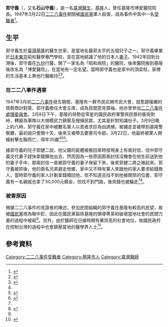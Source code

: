 '''郭守義'''（{{bd|1912年||1947年|3月22日}}，又名'''石山守義'''），是一名[[臺灣|臺灣]][[醫生|醫生]]，[[基隆|基隆]]人，曾任基隆市博愛醫院院長。1947年3月22日[[二二八事件|二二八事件]]期間被[[國民黨|國民黨]]軍人殺害，成為事件中其中一名[[二二八事件受难者列表|受難者]]<ref>{{cite journal |author1=晏山農 |title=《百年長河 看臺灣醫師地位的變化》 |journal=《數理人文》 |date=2015-04-15 |issue=4 |pages=102-103}}</ref>。

==生平==
郭守義生於[[臺灣|臺灣]][[基隆|基隆]]的醫生世家，是當地名醫郭太平的五個兒子之一。郭守義畢業於[[日本|日本]][[東京|東京]]昭和醫學專門學校，並在當地結識了他的日本人[[妻子|妻子]]。1942年回到台灣後，郭守義在[[九份|九份]]行醫，開了一家名為「昭和病院」的醫院，後來醫院搬到基隆後改名為「博愛醫院」，在當地有一定名望。當時郭守義也是家中的頂梁柱，家裡的生活基本上靠他行醫維持<ref name="張胡高2011">{{cite book |author1=張炎憲 |author2=高淑媛 |coauthors=胡慧玲 |title=《基隆雨港二二八》(基隆地區） |date=2011-03 |publisher=吳三連台灣史料基金會 |isbn=9789868513396}}</ref><ref>{{cite news |author1=林冠妙 |title=二二八醫界受難者校園展　2/17中國醫大首展 |url=https://www.peoplenews.tw/news/37c0e23d-40b4-4323-8b69-9365c83318dc |agency=民報 |date=2014-02-17 |accessdate=2020-10-14 |archive-date=2014-11-25 |archive-url=https://web.archive.org/web/20141125000414/http://www.peoplenews.tw/news/37c0e23d-40b4-4323-8b69-9365c83318dc |dead-url=no }}</ref>。

===在二二八事件遇害===
1947年3月初[[二二八事件|二二八事件]]發生期間，基隆有一群市民召開市民大會，就愈趨複雜的情勢商討對策，郭守義擔任大會主席，成為民間意見領袖，他亦曾參加[[二二八事件處理委員會列表|二二八事件處理委員會]]。3月8日下午，基隆的局勢從零星的國民政府軍警與民眾的衝突對峙，轉變為軍隊以大規模武力鎮壓及搜捕民眾，尤其是針對知識份子。3月9日晚上約八時，郭守義在家中被數名軍人以患者求診為由誘捕，被擄走並被帶到基隆警察廳，最初說只會關十天，後來又被帶去要塞司令部。3月22日，他最終被軍人開槍射擊左胸而亡，得年35歲<ref name="張胡高2011"/><ref>{{cite news |title=《追思228》基隆港大屠殺 2000多人枉死 |url=https://news.ltn.com.tw/news/local/paper/1179397 |agency=自由時報 |date=2018-02-27 |author=俞肇福|accessdate=2020-10-14 |archive-date=2018-10-26 |archive-url=https://web.archive.org/web/20181026203534/http://news.ltn.com.tw/news/local/paper/1179397 |dead-url=no }}</ref><ref>{{cite news |title=基隆的228故事：他們被鐵線穿掌、丟下基隆港 |url=https://www.twreporter.org/a/photos-228-keelung |agency=報導者 |date=2017-02-22 |accessdate=2020-10-14 |archive-date=2018-07-23 |archive-url=https://web.archive.org/web/20180723152133/https://www.twreporter.org/a/photos-228-keelung |dead-url=no }}</ref>。

據郭守義的兒子郭健二說，他父親的屍體被搬回來時發現身上有兩封信，信中郭守義交代妻子趕快拿錢贖他出去，然而因為一些原因那兩封信沒機會在他生前送到他的妻子手中，那兩封信一直被郭守義的妻子保留下來，後來郭健二將之裱起來。郭守義被抓後，他的兩名兄弟避走他鄉，家中又不時有軍人來跟他的家人要求給錢換人，當時郭守義的家人計劃拿錢贖回他，但不知道且找不到他被關禁的位置，郭守義有一名親戚也拿了30,000元贖金，但找不到門路，後來錢也被騙走<ref name="張陳楊1998"/><ref>{{cite web |title=基隆市警察局 |url=https://228.org.tw/eseki-view.php?ID=32 |website=二二八事件紀念基金會 |accessdate=2020-10-14 |archive-date=2020-10-15 |archive-url=https://web.archive.org/web/20201015105410/https://228.org.tw/eseki-view.php?ID=32 |dead-url=no }}</ref>。

===被害原因===
根據二二八事件的見證者的陳述，參加民間組織的郭守義在基隆有較高的民望，故被[[國民黨|國民黨]]視為眼中釘，因此在國民黨翦除基隆的領導菁英和破壞當地社會的民間力量的過程中被殺<ref name="張胡高2011"/>。另外，由於醫師在日據時期有著崇高的社會地位，故國民政府在控制台灣的過程中也會鎮壓當地的醫學界人士<ref name="張陳楊1998">{{cite book |author1=張炎憲 |author2=楊雅慧 |coauthors=陳美蓉 |title=二二八事件研究論文集 |date=1998-02-01 |publisher=吳三連台灣史料基金會 |isbn=9579963495}}</ref>。
　

==參考資料==
{{reflist|30em}}

[[Category:二二八事件受難者|Category:二二八事件受難者]]
[[Category:基隆市人|Category:基隆市人]]
[[Category:臺灣醫師|Category:臺灣醫師]]